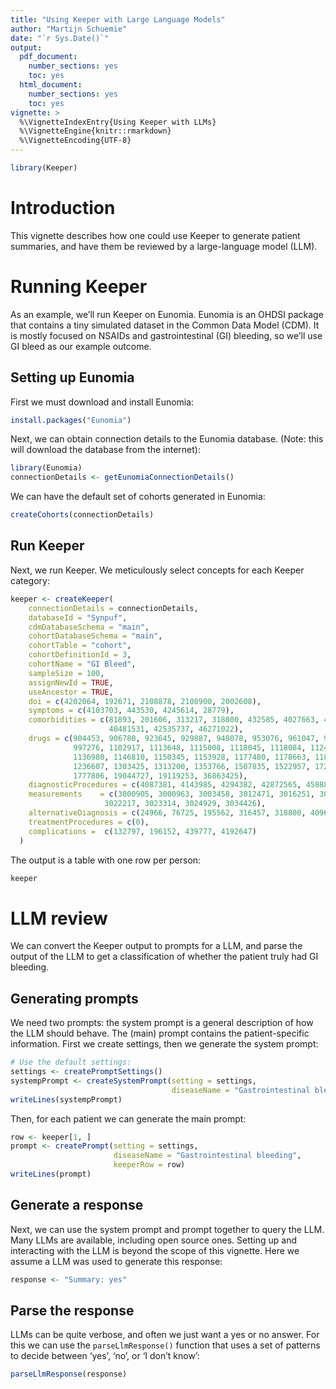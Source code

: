 ```yaml
---
title: "Using Keeper with Large Language Models"
author: "Martijn Schuemie"
date: "`r Sys.Date()`"
output:
  pdf_document:
    number_sections: yes
    toc: yes
  html_document:
    number_sections: yes
    toc: yes
vignette: >
  %\VignetteIndexEntry{Using Keeper with LLMs}
  %\VignetteEngine{knitr::rmarkdown}
  %\VignetteEncoding{UTF-8}
---
```


```r
library(Keeper)
```
# Introduction

This vignette describes how one could use Keeper to generate patient summaries, and have them be reviewed by a large-language model (LLM).

# Running Keeper

As an example, we'll run Keeper on Eunomia. Eunomia is an OHDSI package that contains a tiny simulated dataset in the Common Data Model (CDM). It is mostly focused on NSAIDs and gastrointestinal (GI) bleeding, so we'll use GI bleed as our example outcome.

## Setting up Eunomia

First we must download and install Eunomia:

```r
install.packages("Eunomia")
```

Next, we can obtain connection details to the Eunomia database. (Note: this will download the database from the internet):

```r
library(Eunomia)
connectionDetails <- getEunomiaConnectionDetails()
```

We can have the default set of cohorts generated in Eunomia:

```r
createCohorts(connectionDetails)
```

## Run Keeper

Next, we run Keeper. We meticulously select concepts for each Keeper category:

```r
keeper <- createKeeper(
    connectionDetails = connectionDetails,
    databaseId = "Synpuf",
    cdmDatabaseSchema = "main",
    cohortDatabaseSchema = "main",
    cohortTable = "cohort",
    cohortDefinitionId = 3,
    cohortName = "GI Bleed",
    sampleSize = 100,
    assignNewId = TRUE,
    useAncestor = TRUE,
    doi = c(4202064, 192671, 2108878, 2108900, 2002608),
    symptoms = c(4103703, 443530, 4245614, 28779),
    comorbidities = c(81893, 201606, 313217, 318800, 432585, 4027663, 4180790, 4212540,
                      40481531, 42535737, 46271022), 
    drugs = c(904453, 906780, 923645, 929887, 948078, 953076, 961047, 985247, 992956, 
              997276, 1102917, 1113648, 1115008, 1118045, 1118084, 1124300, 1126128, 
              1136980, 1146810, 1150345, 1153928, 1177480, 1178663, 1185922, 1195492, 
              1236607, 1303425, 1313200, 1353766, 1507835, 1522957, 1721543, 1746940, 
              1777806, 19044727, 19119253, 36863425), 
    diagnosticProcedures = c(4087381, 4143985, 4294382, 42872565, 45888171, 46257627), 
    measurements	= c(3000905, 3000963, 3003458, 3012471, 3016251, 3018677, 3020416, 
                     3022217, 3023314, 3024929, 3034426), 
    alternativeDiagnosis = c(24966, 76725, 195562, 316457, 318800, 4096682), 
    treatmentProcedures = c(0), 
    complications =  c(132797, 196152, 439777, 4192647)      
  )
```

The output is a table with one row per person:
```r
keeper
```

# LLM review

We can convert the Keeper output to prompts for a LLM, and parse the output of the LLM to get a classification of whether the patient truly had GI bleeding.

## Generating prompts

We need two prompts: the system prompt is a general description of how the LLM should behave. The (main) prompt contains the patient-specific information. First we create settings, then we generate the system prompt:

```r
# Use the default settings:
settings <- createPromptSettings()
systempPrompt <- createSystemPrompt(setting = settings, 
                                    diseaseName = "Gastrointestinal bleeding")  
writeLines(systempPrompt)
```

Then, for each patient we can generate the main prompt:
```r
row <- keeper[1, ]
prompt <- createPrompt(setting = settings, 
                       diseaseName = "Gastrointestinal bleeding",
                       keeperRow = row)  
writeLines(prompt)
```

## Generate a response

Next, we can use the system prompt and prompt together to query the LLM. Many LLMs are available, including open source ones. Setting up and interacting with the LLM is beyond the scope of this vignette. Here we assume a LLM was used to generate this response:

```r
response <- "Summary: yes"
```

## Parse the response

LLMs can be quite verbose, and often we just want a yes or no answer. For this we can use the `parseLlmResponse()` function that uses a set of patterns to decide between 'yes', 'no', or 'I don't know':

```r
parseLlmResponse(response)
```
